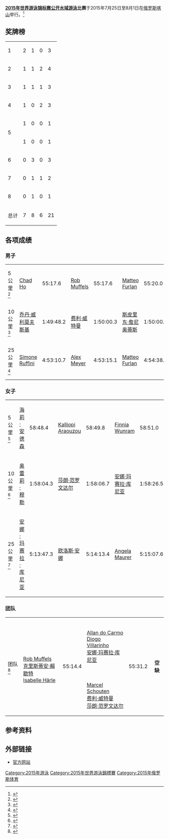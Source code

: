 {{Untranslated-jargon|time=2015-09-05}}
{{expand|time=2015-09-04T10:13:21+00:00}}
'''[[2015年世界游泳锦标赛|2015年世界游泳锦标赛]][[公开水域游泳|公开水域游泳]]比赛'''于2015年7月25日至8月1日在[[俄罗斯|俄罗斯]][[喀山|喀山]]举行。<ref>{{Cite web |url=http://www.fina.org/H2O/index.php?option=com_content&view=article&id=5031&Itemid=1908 |title=World Championships Kazan 2015 - Open Water Info |accessdate=2015-09-04 |archive-date=2015-04-15 |archive-url=https://web.archive.org/web/20150415214329/http://www.fina.org/H2O/index.php?option=com_content&view=article&id=5031&Itemid=1908 |dead-url=no }}</ref>

==奖牌榜==
{| {{RankedMedalTable|nation-width=200px}}
|-
|1||align=left|{{flaglink|USA|2015年世界游泳錦標賽}}||2||1||0||3
|-
|2||align=left|{{flaglink|GER|2015年世界游泳錦標賽}}||1||1||2||4
|-
|3||align=left|{{flaglink|BRA|2015年世界游泳錦標賽}}||1||1||1||3
|-
|4||align=left|{{flaglink|ITA|2015年世界游泳錦標賽}}||1||0||2||3
|-
|rowspan=2|5||align=left|{{flaglink|FRA|2015年世界游泳錦標賽}}||1||0||0||1
|-
|align=left|{{flaglink|RSA|2015年世界游泳錦標賽}}||1||0||0||1
|-
|6||align=left|{{flaglink|NED|2015年世界游泳錦標賽}}||0||3||0||3
|-
|7||align=left|{{flaglink|GRE|2015年世界游泳錦標賽}}||0||1||1||2
|-
|8||align=left|{{flaglink|HUN|2015年世界游泳錦標賽}}||0||1||0||1
|-
!colspan=2| 总计 || 7 || 8 || 6 || 21
|}

==各项成绩==
===男子===
{| {{MedalistTable|type=项目|columns=2}}
|-
| 5公里<ref>{{Cite web |url=http://omegatiming.com/File/Download?id=00010F04000101FFFFFFFFFFFFFFFF02 |title=Men's 5 km results |access-date=2015-09-04 |archive-url=https://web.archive.org/web/20190213085954/http://omegatiming.com/File/Download?id=00010F04000101FFFFFFFFFFFFFFFF02 |archive-date=2019-02-13 |dead-url=yes }}</ref><br>{{DetailsLink|Open water swimming at the 2015 World Aquatics Championships – Men's 5 km}}
| [[Chad_Ho|Chad Ho]]<br>{{flaglink|RSA|2015年世界游泳錦標賽}}|| 55:17.6
| [[Rob_Muffels|Rob Muffels]]<br>{{flaglink|GER|2015年世界游泳錦標賽}}|| 55:17.6
| [[Matteo_Furlan|Matteo Furlan]]<br>{{flaglink|ITA|2015年世界游泳錦標賽}}|| 55:20.0
|-
| 10公里<ref>{{Cite web |url=http://omegatiming.com/File/Download?id=00010F04000102FFFFFFFFFFFFFFFF02 |title=Men's 10 km results |access-date=2015-09-04 |archive-url=https://web.archive.org/web/20180511081757/http://www.omegatiming.com/File/Download?id=00010F04000102FFFFFFFFFFFFFFFF02 |archive-date=2018-05-11 |dead-url=yes }}</ref><br>{{DetailsLink|Open water swimming at the 2015 World Aquatics Championships – Men's 10 km}}
|[[乔丹·威利莫夫斯基|乔丹·威利莫夫斯基]]<br>{{flaglink|USA|2015年世界游泳錦標賽}} || 1:49:48.2
|[[费利·威特曼|费利·威特曼]]<br>{{flaglink|NED|2015年世界游泳錦標賽}} || 1:50:00.3
|[[斯皮里东·詹尼奥蒂斯|斯皮里东·詹尼奥蒂斯]]<br>{{flaglink|GRE|2015年世界游泳錦標賽}} || 1:50:00.7
|-
| 25公里<ref>{{Cite web |url=http://omegatiming.com/File/Download?id=00010F04000103FFFFFFFFFFFFFFFF02 |title=Men's 25 km results |access-date=2015-09-04 |archive-url=https://web.archive.org/web/20180511081440/http://omegatiming.com/File/Download?id=00010F04000103FFFFFFFFFFFFFFFF02 |archive-date=2018-05-11 |dead-url=yes }}</ref><br>{{DetailsLink|Open water swimming at the 2015 World Aquatics Championships – Men's 25 km}}
| [[Simone_Ruffini|Simone Ruffini]]<br>{{flaglink|ITA|2015年世界游泳錦標賽}} || 4:53:10.7
| [[Alex_Meyer|Alex Meyer]]<br>{{flaglink|USA|2015年世界游泳錦標賽}} || 4:53:15.1 
| [[Matteo_Furlan|Matteo Furlan]]<br>{{flaglink|ITA|2015年世界游泳錦標賽}} || 4:54:38.0
|}

===女子===
{| {{MedalistTable|type=项目|columns=2}}
|-
| 5公里<ref>{{Cite web |url=http://omegatiming.com/File/Download?id=00010F04000201FFFFFFFFFFFFFFFF02 |title=Women's 5 km results |access-date=2015-09-04 |archive-url=https://web.archive.org/web/20180612163216/http://omegatiming.com/File/Download?id=00010F04000201FFFFFFFFFFFFFFFF02 |archive-date=2018-06-12 |dead-url=yes }}</ref><br>{{DetailsLink|Open water swimming at the 2015 World Aquatics Championships – Women's 5 km}}
| [[海莉·安德森|海莉·安德森]]<br>{{flaglink|USA|2015年世界游泳錦標賽}}|| 58:48.4
| [[Kalliopi_Araouzou|Kalliopi Araouzou]]<br>{{flaglink|GRE|2015年世界游泳錦標賽}}|| 58:49.8
| [[Finnia_Wunram|Finnia Wunram]]<br>{{flaglink|GER|2015年世界游泳錦標賽}}|| 58:51.0
|-
| 10公里<ref>{{Cite web |url=http://omegatiming.com/File/Download?id=00010F04000202FFFFFFFFFFFFFFFF02 |title=Women's 10 km results |access-date=2015-09-04 |archive-url=https://web.archive.org/web/20190213085954/http://omegatiming.com/File/Download?id=00010F04000202FFFFFFFFFFFFFFFF02 |archive-date=2019-02-13 |dead-url=yes }}</ref><br>{{DetailsLink|Open water swimming at the 2015 World Aquatics Championships – Women's 10 km}}
|[[奥蕾莉·穆勒|奥蕾莉·穆勒]]<br>{{flaglink|FRA|2015年世界游泳錦標賽}} || 1:58:04.3
|[[莎朗·范罗文达尔|莎朗·范罗文达尔]]<br>{{flaglink|NED|2015年世界游泳錦標賽}} || 1:58:06.7
|[[安娜·玛赛拉·库尼亚|安娜·玛赛拉·库尼亚]]<br>{{flaglink|BRA|2015年世界游泳錦標賽}} || 1:58:26.5
|-
| 25公里<ref>{{Cite web |url=http://omegatiming.com/File/Download?id=00010F04000203FFFFFFFFFFFFFFFF02 |title=Women's 25 km results |access-date=2015-09-04 |archive-url=https://web.archive.org/web/20190213085955/http://omegatiming.com/File/Download?id=00010F04000203FFFFFFFFFFFFFFFF02 |archive-date=2019-02-13 |dead-url=yes }}</ref><br>{{DetailsLink|Open water swimming at the 2015 World Aquatics Championships – Women's 25 km}}
| [[安娜·玛赛拉·库尼亚|安娜·玛赛拉·库尼亚]]<br>{{flaglink|BRA|2015年世界游泳錦標賽}} || 5:13:47.3
| [[欧洛斯·安娜|欧洛斯·安娜]]<br>{{flaglink|HUN|2015年世界游泳錦標賽}} || 5:14:13.4
| [[Angela_Maurer|Angela Maurer]]<br>{{flaglink|GER|2015年世界游泳錦標賽}} || 5:15:07.6
|}

===团队===
{| {{MedalistTable|type=项目|columns=2}}
|-
|rowspan=2|团队<ref>{{Cite web |url=http://omegatiming.com/File/Download?id=00010F04000304FFFFFFFFFFFFFFFF02 |title=Team Results |access-date=2015-09-04 |archive-url=https://web.archive.org/web/20150924142242/http://www.omegatiming.com/File/Download?id=00010F04000304FFFFFFFFFFFFFFFF02 |archive-date=2015-09-24 |dead-url=yes }}</ref><br>{{DetailsLink|Open water swimming at the 2015 World Aquatics Championships – Team}}
| rowspan=2|{{flaglink|GER|2015年世界游泳錦標賽}}<br>[[Rob_Muffels|Rob Muffels]]<br>[[克里斯蒂安·賴歇特|克里斯蒂安·賴歇特]]<br>[[Isabelle_Härle|Isabelle Härle]] ||rowspan=2| 55:14.4
| {{flaglink|BRA|2015年世界游泳錦標賽}}<br>[[Allan_do_Carmo|Allan do Carmo]]<br>[[Diogo_Villarinho|Diogo Villarinho]]<br>[[安娜·玛赛拉·库尼亚|安娜·玛赛拉·库尼亚]]||rowspan=2| 55:31.2
|rowspan=2  align=center colspan=2|'''空缺'''
|-
|{{flaglink|NED|2015年世界游泳錦標賽}}<br>[[Marcel_Schouten|Marcel Schouten]]<br>[[费利·威特曼|费利·威特曼]]<br>[[莎朗·范罗文达尔|莎朗·范罗文达尔]]  
|}

== 参考资料 ==
{{reflist|3}}

== 外部链接 ==
*[http://kazan2015.com/en/sports/open_water_swimming 官方网站]{{Wayback|url=http://kazan2015.com/en/sports/open_water_swimming |date=20150906094352 }}

{{世界游泳錦標賽}}

[[Category:2015年游泳|Category:2015年游泳]]
[[Category:2015年世界游泳錦標賽|Category:2015年世界游泳錦標賽]]
[[Category:2015年俄罗斯体育|Category:2015年俄罗斯体育]]